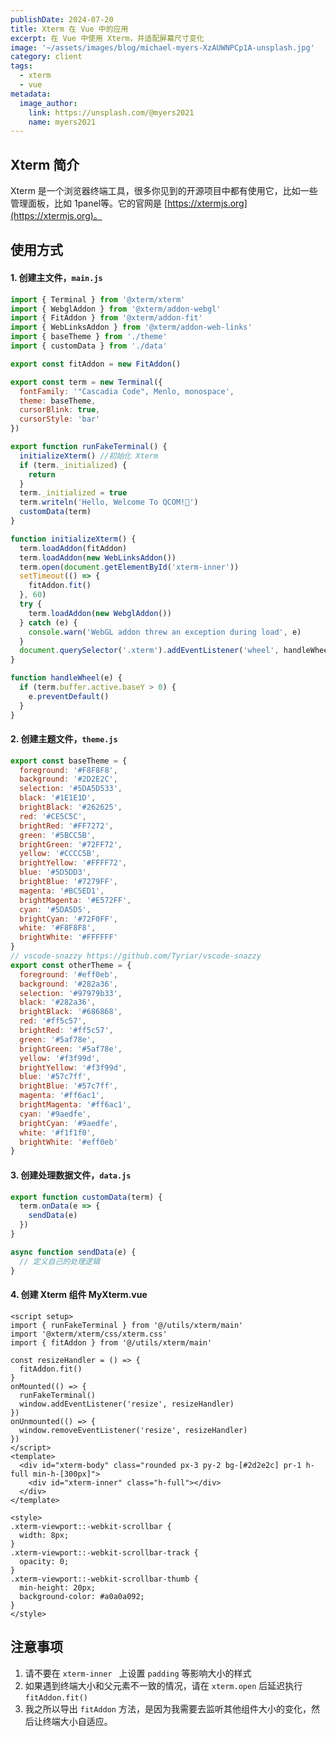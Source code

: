 ```yaml
---
publishDate: 2024-07-20
title: Xterm 在 Vue 中的应用
excerpt: 在 Vue 中使用 Xterm，并适配屏幕尺寸变化
image: '~/assets/images/blog/michael-myers-XzAUWNPCp1A-unsplash.jpg'
category: client
tags:
  - xterm
  - vue
metadata:
  image_author:
    link: https://unsplash.com/@myers2021
    name: myers2021
---
```


## Xterm 简介

Xterm 是一个浏览器终端工具，很多你见到的开源项目中都有使用它，比如一些管理面板，比如 1panel等。它的官网是 [https://xtermjs.org](https://xtermjs.org)。

## 使用方式

#### 1. 创建主文件，`main.js`

```javascript
import { Terminal } from '@xterm/xterm'
import { WebglAddon } from '@xterm/addon-webgl'
import { FitAddon } from '@xterm/addon-fit'
import { WebLinksAddon } from '@xterm/addon-web-links'
import { baseTheme } from './theme'
import { customData } from './data'

export const fitAddon = new FitAddon()

export const term = new Terminal({
  fontFamily: '"Cascadia Code", Menlo, monospace',
  theme: baseTheme,
  cursorBlink: true,
  cursorStyle: 'bar'
})

export function runFakeTerminal() {
  initializeXterm() //初始化 Xterm
  if (term._initialized) {
    return
  }
  term._initialized = true
  term.writeln('Hello, Welcome To QCOM!🎊')
  customData(term)
}

function initializeXterm() {
  term.loadAddon(fitAddon)
  term.loadAddon(new WebLinksAddon())
  term.open(document.getElementById('xterm-inner'))
  setTimeout(() => {
    fitAddon.fit()
  }, 60)
  try {
    term.loadAddon(new WebglAddon())
  } catch (e) {
    console.warn('WebGL addon threw an exception during load', e)
  }
  document.querySelector('.xterm').addEventListener('wheel', handleWheel)
}

function handleWheel(e) {
  if (term.buffer.active.baseY > 0) {
    e.preventDefault()
  }
}
```

#### 2. 创建主题文件，`theme.js`

```javascript
export const baseTheme = {
  foreground: '#F8F8F8',
  background: '#2D2E2C',
  selection: '#5DA5D533',
  black: '#1E1E1D',
  brightBlack: '#262625',
  red: '#CE5C5C',
  brightRed: '#FF7272',
  green: '#5BCC5B',
  brightGreen: '#72FF72',
  yellow: '#CCCC5B',
  brightYellow: '#FFFF72',
  blue: '#5D5DD3',
  brightBlue: '#7279FF',
  magenta: '#BC5ED1',
  brightMagenta: '#E572FF',
  cyan: '#5DA5D5',
  brightCyan: '#72F0FF',
  white: '#F8F8F8',
  brightWhite: '#FFFFFF'
}
// vscode-snazzy https://github.com/Tyriar/vscode-snazzy
export const otherTheme = {
  foreground: '#eff0eb',
  background: '#282a36',
  selection: '#97979b33',
  black: '#282a36',
  brightBlack: '#686868',
  red: '#ff5c57',
  brightRed: '#ff5c57',
  green: '#5af78e',
  brightGreen: '#5af78e',
  yellow: '#f3f99d',
  brightYellow: '#f3f99d',
  blue: '#57c7ff',
  brightBlue: '#57c7ff',
  magenta: '#ff6ac1',
  brightMagenta: '#ff6ac1',
  cyan: '#9aedfe',
  brightCyan: '#9aedfe',
  white: '#f1f1f0',
  brightWhite: '#eff0eb'
}
```

#### 3. 创建处理数据文件，`data.js`

```javascript
export function customData(term) {
  term.onData(e => {
    sendData(e)
  })
}

async function sendData(e) {
  // 定义自己的处理逻辑
}
```

#### 4. 创建 Xterm 组件 MyXterm.vue

```vue
<script setup>
import { runFakeTerminal } from '@/utils/xterm/main'
import '@xterm/xterm/css/xterm.css'
import { fitAddon } from '@/utils/xterm/main'

const resizeHandler = () => {
  fitAddon.fit()
}
onMounted(() => {
  runFakeTerminal()
  window.addEventListener('resize', resizeHandler)
})
onUnmounted(() => {
  window.removeEventListener('resize', resizeHandler)
})
</script>
<template>
  <div id="xterm-body" class="rounded px-3 py-2 bg-[#2d2e2c] pr-1 h-full min-h-[300px]">
    <div id="xterm-inner" class="h-full"></div>
  </div>
</template>

<style>
.xterm-viewport::-webkit-scrollbar {
  width: 8px;
}
.xterm-viewport::-webkit-scrollbar-track {
  opacity: 0;
}
.xterm-viewport::-webkit-scrollbar-thumb {
  min-height: 20px;
  background-color: #a0a0a092;
}
</style>
```

## 注意事项

  1. 请不要在 `xterm-inner ` 上设置 `padding` 等影响大小的样式
  1. 如果遇到终端大小和父元素不一致的情况，请在 `xterm.open` 后延迟执行 `fitAddon.fit()`
  1. 我之所以导出 `fitAddon` 方法，是因为我需要去监听其他组件大小的变化，然后让终端大小自适应。
